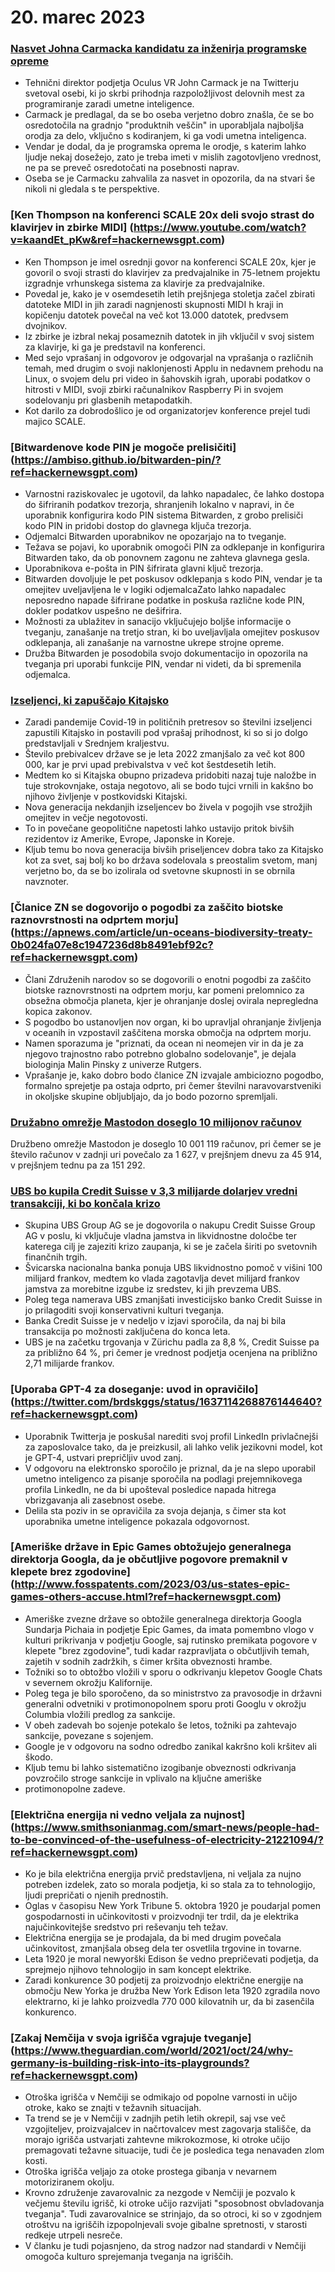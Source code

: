 
<Steps>

# 20. marec 2023

### [Nasvet Johna Carmacka kandidatu za inženirja programske opreme](https://twitter.com/ID_AA_Carmack/status/1637087219591659520?ref=hackernewsgpt.com)

- Tehnični direktor podjetja Oculus VR John Carmack je na Twitterju svetoval osebi, ki jo skrbi prihodnja razpoložljivost delovnih mest za programiranje zaradi umetne inteligence.
- Carmack je predlagal, da se bo oseba verjetno dobro znašla, če se bo osredotočila na gradnjo "produktnih veščin" in uporabljala najboljša orodja za delo, vključno s kodiranjem, ki ga vodi umetna inteligenca.
- Vendar je dodal, da je programska oprema le orodje, s katerim lahko ljudje nekaj dosežejo, zato je treba imeti v mislih zagotovljeno vrednost, ne pa se preveč osredotočati na posebnosti naprav.
- Oseba se je Carmacku zahvalila za nasvet in opozorila, da na stvari še nikoli ni gledala s te perspektive.

### [Ken Thompson na konferenci SCALE 20x deli svojo strast do klavirjev in zbirke MIDI] (https://www.youtube.com/watch?v=kaandEt_pKw&ref=hackernewsgpt.com)

- Ken Thompson je imel osrednji govor na konferenci SCALE 20x, kjer je govoril o svoji strasti do klavirjev za predvajalnike in 75-letnem projektu izgradnje vrhunskega sistema za klavirje za predvajalnike.
- Povedal je, kako je v osemdesetih letih prejšnjega stoletja začel zbirati datoteke MIDI in jih zaradi nagnjenosti skupnosti MIDI h kraji in kopičenju datotek povečal na več kot 13.000 datotek, predvsem dvojnikov.
- Iz zbirke je izbral nekaj posameznih datotek in jih vključil v svoj sistem za klavirje, ki ga je predstavil na konferenci.
- Med sejo vprašanj in odgovorov je odgovarjal na vprašanja o različnih temah, med drugim o svoji naklonjenosti Applu in nedavnem prehodu na Linux, o svojem delu pri video in šahovskih igrah, uporabi podatkov o hitrosti v MIDI, svoji zbirki računalnikov Raspberry Pi in svojem sodelovanju pri glasbenih metapodatkih.
- Kot darilo za dobrodošlico je od organizatorjev konference prejel tudi majico SCALE.

### [Bitwardenove kode PIN je mogoče prelisičiti] (https://ambiso.github.io/bitwarden-pin/?ref=hackernewsgpt.com)

- Varnostni raziskovalec je ugotovil, da lahko napadalec, če lahko dostopa do šifriranih podatkov trezorja, shranjenih lokalno v napravi, in če uporabnik konfigurira kodo PIN sistema Bitwarden, z grobo prelisiči kodo PIN in pridobi dostop do glavnega ključa trezorja.
- Odjemalci Bitwarden uporabnikov ne opozarjajo na to tveganje.
- Težava se pojavi, ko uporabnik omogoči PIN za odklepanje in konfigurira Bitwarden tako, da ob ponovnem zagonu ne zahteva glavnega gesla.
- Uporabnikova e-pošta in PIN šifrirata glavni ključ trezorja.
- Bitwarden dovoljuje le pet poskusov odklepanja s kodo PIN, vendar je ta omejitev uveljavljena le v logiki odjemalcaZato lahko napadalec neposredno napade šifrirane podatke in poskuša različne kode PIN, dokler podatkov uspešno ne dešifrira.
- Možnosti za ublažitev in sanacijo vključujejo boljše informacije o tveganju, zanašanje na tretjo stran, ki bo uveljavljala omejitev poskusov odklepanja, ali zanašanje na varnostne ukrepe strojne opreme.
- Družba Bitwarden je posodobila svojo dokumentacijo in opozorila na tveganja pri uporabi funkcije PIN, vendar ni videti, da bi spremenila odjemalca.

### [Izseljenci, ki zapuščajo Kitajsko](https://www.persuasion.community/p/leaving-china?ref=hackernewsgpt.com)

- Zaradi pandemije Covid-19 in političnih pretresov so številni izseljenci zapustili Kitajsko in postavili pod vprašaj prihodnost, ki so si jo dolgo predstavljali v Srednjem kraljestvu.
- Število prebivalcev države se je leta 2022 zmanjšalo za več kot 800 000, kar je prvi upad prebivalstva v več kot šestdesetih letih.
- Medtem ko si Kitajska obupno prizadeva pridobiti nazaj tuje naložbe in tuje strokovnjake, ostaja negotovo, ali se bodo tujci vrnili in kakšno bo njihovo življenje v postkovidski Kitajski.
- Nova generacija nekdanjih izseljencev bo živela v pogojih vse strožjih omejitev in večje negotovosti.
- To in povečane geopolitične napetosti lahko ustavijo pritok bivših rezidentov iz Amerike, Evrope, Japonske in Koreje.
- Kljub temu bo nova generacija bivših priseljencev dobra tako za Kitajsko kot za svet, saj bolj ko bo država sodelovala s preostalim svetom, manj verjetno bo, da se bo izolirala od svetovne skupnosti in se obrnila navznoter.

### [Članice ZN se dogovorijo o pogodbi za zaščito biotske raznovrstnosti na odprtem morju] (https://apnews.com/article/un-oceans-biodiversity-treaty-0b024fa07e8c1947236d8b8491ebf92c?ref=hackernewsgpt.com)

- Člani Združenih narodov so se dogovorili o enotni pogodbi za zaščito biotske raznovrstnosti na odprtem morju, kar pomeni prelomnico za obsežna območja planeta, kjer je ohranjanje doslej ovirala nepregledna kopica zakonov.
- S pogodbo bo ustanovljen nov organ, ki bo upravljal ohranjanje življenja v oceanih in vzpostavil zaščitena morska območja na odprtem morju.
- Namen sporazuma je "priznati, da ocean ni neomejen vir in da je za njegovo trajnostno rabo potrebno globalno sodelovanje", je dejala biologinja Malin Pinsky z univerze Rutgers.
- Vprašanje je, kako dobro bodo članice ZN izvajale ambiciozno pogodbo, formalno sprejetje pa ostaja odprto, pri čemer številni naravovarstveniki in okoljske skupine obljubljajo, da jo bodo pozorno spremljali.

### [Družabno omrežje Mastodon doseglo 10 milijonov računov](https://mastodon.social/@mastodonusercount/110051957865629817?ref=hackernewsgpt.com)

Družbeno omrežje Mastodon je doseglo 10 001 119 računov, pri čemer se je število računov v zadnji uri povečalo za 1 627, v prejšnjem dnevu za 45 914, v prejšnjem tednu pa za 151 292.

### [UBS bo kupila Credit Suisse v 3,3 milijarde dolarjev vredni transakciji, ki bo končala krizo](https://www.bloomberg.com/news/articles/2023-03-19/ubs-agrees-to-buy-credit-suisse-in-historic-deal-to-end-crisis?ref=hackernewsgpt.com)

- Skupina UBS Group AG se je dogovorila o nakupu Credit Suisse Group AG v poslu, ki vključuje vladna jamstva in likvidnostne določbe ter katerega cilj je zajeziti krizo zaupanja, ki se je začela širiti po svetovnih finančnih trgih.
- Švicarska nacionalna banka ponuja UBS likvidnostno pomoč v višini 100 milijard frankov, medtem ko vlada zagotavlja devet milijard frankov jamstva za morebitne izgube iz sredstev, ki jih prevzema UBS.
- Poleg tega namerava UBS zmanjšati investicijsko banko Credit Suisse in jo prilagoditi svoji konservativni kulturi tveganja.
- Banka Credit Suisse je v nedeljo v izjavi sporočila, da naj bi bila transakcija po možnosti zaključena do konca leta.
- UBS je na začetku trgovanja v Zürichu padla za 8,8 %, Credit Suisse pa za približno 64 %, pri čemer je vrednost podjetja ocenjena na približno 2,71 milijarde frankov.

### [Uporaba GPT-4 za doseganje: uvod in opravičilo] (https://twitter.com/brdskggs/status/1637114268876144640?ref=hackernewsgpt.com)

- Uporabnik Twitterja je poskušal narediti svoj profil LinkedIn privlačnejši za zaposlovalce tako, da je preizkusil, ali lahko velik jezikovni model, kot je GPT-4, ustvari prepričljiv uvod zanj.
- V odgovoru na elektronsko sporočilo je priznal, da je na slepo uporabil umetno inteligenco za pisanje sporočila na podlagi prejemnikovega profila LinkedIn, ne da bi upošteval posledice napada hitrega vbrizgavanja ali zasebnost osebe.
- Delila sta poziv in se opravičila za svoja dejanja, s čimer sta kot uporabnika umetne inteligence pokazala odgovornost.

### [Ameriške države in Epic Games obtožujejo generalnega direktorja Googla, da je občutljive pogovore premaknil v klepete brez zgodovine] (http://www.fosspatents.com/2023/03/us-states-epic-games-others-accuse.html?ref=hackernewsgpt.com)

- Ameriške zvezne države so obtožile generalnega direktorja Googla Sundarja Pichaia in podjetje Epic Games, da imata pomembno vlogo v kulturi prikrivanja v podjetju Google, saj rutinsko premikata pogovore v klepete "brez zgodovine", tudi kadar razpravljata o občutljivih temah, zajetih v sodnih zadržkih, s čimer kršita obveznosti hrambe.
- Tožniki so to obtožbo vložili v sporu o odkrivanju klepetov Google Chats v severnem okrožju Kalifornije.
- Poleg tega je bilo sporočeno, da so ministrstvo za pravosodje in državni generalni odvetniki v protimonopolnem sporu proti Googlu v okrožju Columbia vložili predlog za sankcije.
- V obeh zadevah bo sojenje potekalo še letos, tožniki pa zahtevajo sankcije, povezane s sojenjem.
- Google je v odgovoru na sodno odredbo zanikal kakršno koli kršitev ali škodo.
- Kljub temu bi lahko sistematično izogibanje obveznosti odkrivanja povzročilo stroge sankcije in vplivalo na ključne ameriške
- protimonopolne zadeve.

### [Električna energija ni vedno veljala za nujnost] (https://www.smithsonianmag.com/smart-news/people-had-to-be-convinced-of-the-usefulness-of-electricity-21221094/?ref=hackernewsgpt.com)

- Ko je bila električna energija prvič predstavljena, ni veljala za nujno potreben izdelek, zato so morala podjetja, ki so stala za to tehnologijo, ljudi prepričati o njenih prednostih.
- Oglas v časopisu New York Tribune 5. oktobra 1920 je poudarjal pomen gospodarnosti in učinkovitosti v proizvodnji ter trdil, da je elektrika najučinkovitejše sredstvo pri reševanju teh težav.
- Električna energija se je prodajala, da bi med drugim povečala učinkovitost, zmanjšala obseg dela ter osvetlila trgovine in tovarne.
- Leta 1920 je moral newyorški Edison še vedno prepričevati podjetja, da sprejmejo njihovo tehnologijo in sam koncept elektrike.
- Zaradi konkurence 30 podjetij za proizvodnjo električne energije na območju New Yorka je družba New York Edison leta 1920 zgradila novo elektrarno, ki je lahko proizvedla 770 000 kilovatnih ur, da bi zasenčila konkurenco.

### [Zakaj Nemčija v svoja igrišča vgrajuje tveganje] (https://www.theguardian.com/world/2021/oct/24/why-germany-is-building-risk-into-its-playgrounds?ref=hackernewsgpt.com)

- Otroška igrišča v Nemčiji se odmikajo od popolne varnosti in učijo otroke, kako se znajti v težavnih situacijah.
- Ta trend se je v Nemčiji v zadnjih petih letih okrepil, saj vse več vzgojiteljev, proizvajalcev in načrtovalcev mest zagovarja stališče, da morajo igrišča ustvarjati zahtevne mikrokozmose, ki otroke učijo premagovati težavne situacije, tudi če je posledica tega nenavaden zlom kosti.
- Otroška igrišča veljajo za otoke prostega gibanja v nevarnem motoriziranem okolju.
- Krovno združenje zavarovalnic za nezgode v Nemčiji je pozvalo k večjemu številu igrišč, ki otroke učijo razvijati "sposobnost obvladovanja tveganja". Tudi zavarovalnice se strinjajo, da so otroci, ki so v zgodnjem otroštvu na igriščih izpopolnjevali svoje gibalne spretnosti, v starosti redkeje utrpeli nesreče.
- V članku je tudi pojasnjeno, da strog nadzor nad standardi v Nemčiji omogoča kulturo sprejemanja tveganja na igriščih.

</Steps>
